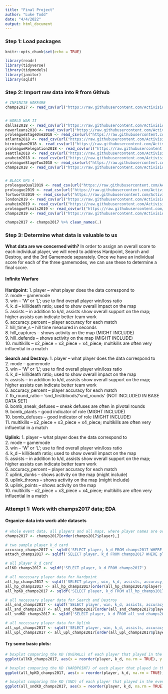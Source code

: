 ```yaml
---
title: "Final Project"
author: "Luke Todd"
date: "4/4/2022"
output: html_document
---
```


### Step 1: Load packages
```r

knitr::opts_chunk$set(echo = TRUE)

library(readr)
library(tidyverse)
library(tidymodels)
library(janitor)
library(sqldf)

```

### Step 2: Import raw data into R from Github
```r

# INFINITE WARFARE
champs2017 <- read_csv(url("https://raw.githubusercontent.com/Activision/cwl-data/master/data/data-2017-08-13-champs.csv"))


# WORLD WAR II
dallas2018 <- read_csv(url("https://raw.githubusercontent.com/Activision/cwl-data/master/data/data-2017-12-10-dallas.csv"))
neworleans2018 <- read_csv(url("https://raw.githubusercontent.com/Activision/cwl-data/master/data/data-2018-01-14-neworleans.csv"))
proleagueStageOne2018 <- read_csv(url("https://raw.githubusercontent.com/Activision/cwl-data/master/data/data-2018-04-08-proleague1.csv"))
atlanta2018 <- read_csv(url("https://raw.githubusercontent.com/Activision/cwl-data/master/data/data-2018-03-11-atlanta.csv"))
birmingham2018 <- read_csv(url("https://raw.githubusercontent.com/Activision/cwl-data/master/data/data-2018-04-01-birmingham.csv"))
proleagueRelegation2018 <- read_csv(url("https://raw.githubusercontent.com/Activision/cwl-data/master/data/data-2018-04-19-relegation.csv"))
seattle2018 <- read_csv(url("https://raw.githubusercontent.com/Activision/cwl-data/master/data/data-2018-04-22-seattle.csv"))
anaheim2018 <- read_csv(url("https://raw.githubusercontent.com/Activision/cwl-data/master/data/data-2018-06-17-anaheim.csv"))
proleagueStageTwo2018 <- read_csv(url("https://raw.githubusercontent.com/Activision/cwl-data/master/data/data-2018-07-29-proleague2.csv"))
champs2018 <- read_csv(url("https://raw.githubusercontent.com/Activision/cwl-data/master/data/data-2018-08-19-champs.csv"))


# BLACK OPS 4
proleagueQual2019 <- read_csv(url("https://raw.githubusercontent.com/Activision/cwl-data/master/data/data-2019-01-20-proleague-qual.csv"))
proleague2019 <- read_csv(url("https://raw.githubusercontent.com/Activision/cwl-data/master/data/data-2019-07-05-proleague.csv"))
fortworth2019 <- read_csv(url("https://raw.githubusercontent.com/Activision/cwl-data/master/data/data-2019-03-17-fortworth.csv"))
london2019 <- read_csv(url("https://raw.githubusercontent.com/Activision/cwl-data/master/data/data-2019-05-05-london.csv"))
anaheim2019 <- read_csv(url("https://raw.githubusercontent.com/Activision/cwl-data/master/data/data-2019-06-16-anaheim.csv"))
proleagueFinals2019 <- read_csv(url("https://raw.githubusercontent.com/Activision/cwl-data/master/data/data-2019-07-21-proleague-finals.csv"))
champs2019 <- read_csv(url("https://raw.githubusercontent.com/Activision/cwl-data/master/data/data-2019-08-18-champs.csv"))

```

```r

champs2017 <- champs2017 %>% clean_names(.)

```



### Step 3: Determine what data is valuable to us
**What data are we concerned with?**
In order to assign an overall score to each individual player, we will need to address Hardpoint, Search and Destroy, and the 3rd Gamemode separately. Once we have an individual score for each of the three gamemodes, we can use these to determine a final score.

#### Infinite Warfare

**Hardpoint:**
1. player -- what player does the data correspond to  
2. mode -- gamemode  
3. win -- 'W' or 'L'; use to find overall player win/loss ratio  
4. k_d -- kill/death ratio; used to show overall impact on the map  
5. assists -- in addition to k/d, assists show overall support on the map; higher assists can indicate better team work  
6. accuracy_percent -- player accuracy for each match  
7. hill_time_s -- hill time measured in seconds  
8. hill_captures -- shows activity on the map (MIGHT INCLUDE)  
9. hill_defends -- shows activity on the map (MIGHT INCLUDE)  
10. multikills -- x2_piece + x3_piece + x4_piece; multikills are often very influential in a match

**Search and Destroy:**
1. player -- what player does the data correspond to  
2. mode -- gamemode  
3. win -- 'W' or 'L'; use to find overall player win/loss ratio  
4. k_d -- kill/death ratio; used to show overall impact on the map  
5. assists -- in addition to k/d, assists show overall support on the map; higher assists can indicate better team work  
6. accuracy_percent -- player accuracy for each match  
7. fb_round_ratio -- 'snd_firstbloods'/'snd_rounds' (NOT INCLUDED IN BASE DATA SET)  
8. bomb_sneak_defuses -- sneak defuses are often in pivotal rounds  
9. bomb_plants -- good indicator of role (MIGHT INCLUDE)  
10. bomb_defuses -- good indicator of role (MIGHT INCLUDE)  
11. multikills -- x2_piece + x3_piece + x4_piece; multikills are often very influential in a match

**Uplink:**
1. player -- what player does the data correspond to  
2. mode -- gamemode  
3. win -- 'W' or 'L'; use to find overall player win/loss ratio  
4. k_d -- kill/death ratio; used to show overall impact on the map  
5. assists -- in addition to k/d, assists show overall support on the map; higher assists can indicate better team work  
6. accuracy_percent -- player accuracy for each match  
7. uplink_dunks --  shows activity on the map (might include)  
8. uplink_throws --  shows activity on the map (might include)  
9. uplink_points --  shows activity on the map  
10. multikills -- x2_piece + x3_piece + x4_piece; multikills are often very influential in a match  


### Attempt 1: Work with champs2017 data; EDA

#### Organize data into work-able datasets
```r

# whole event data, all players and all maps, where player names are organized alphabetically 
champs2017 <- champs2017[order(champs2017$player),]

# two sample player k_d card
accuracy_champs2017 <- sqldf('SELECT player, k_d FROM champs2017 WHERE player == "Accuracy"')
attach_champs2017 <- sqldf('SELECT player, k_d FROM champs2017 WHERE player == "Attach"')

# all player k_d card
allKD_champs2017 <- sqldf('SELECT player, k_d FROM champs2017')

# all necessary player data for Hardpoint
all_hp_champs2017 <- sqldf('SELECT player, win, k_d, assists, accuracy_percent, hill_time_s, hill_captures, hill_defends, multikills FROM champs2017 WHERE mode == "Hardpoint"')
all_hp_champs2017 <- all_hp_champs2017[order(all_hp_champs2017$player),]
all_hpKD_champs2017 <- sqldf('SELECT player, k_d FROM all_hp_champs2017')

# all necessary player data for Search and Destroy
all_snd_champs2017 <- sqldf('SELECT player, win, k_d, assists, accuracy_percent, bomb_sneak_defuses, bomb_plants, bomb_defuses, multikills, snd_rounds, snd_firstbloods FROM champs2017 WHERE mode == "Search & Destroy"')
all_snd_champs2017 <- all_snd_champs2017[order(all_snd_champs2017$player),]
all_sndKD_champs2017 <- sqldf('SELECT player, k_d FROM all_snd_champs2017')

# all necessary player data for Uplink
all_upl_champs2017 <- sqldf('SELECT player, win, k_d, assists, accuracy_percent, uplink_dunks, uplink_throws, uplink_points, multikills FROM champs2017 WHERE mode == "Uplink"')
all_upl_champs2017 <- all_upl_champs2017[order(all_upl_champs2017$player),]

```

#### Try some basic plots:

```r

# boxplot comparing the KD (OVERALL) of each player that played in the event
ggplot(allKD_champs2017, aes(x = reorder(player, k_d, na.rm = TRUE), y = k_d)) + geom_boxplot() + coord_flip() + labs(y = "Kill/death ratio", x = "Player", subtitle = "Player K/D's for COD Champs 2017 (Infinite Warfare), Descending")

# boxplot comparing the KD (HARDPOINT) of each player that played in the event
ggplot(all_hpKD_champs2017, aes(x = reorder(player, k_d, na.rm = TRUE), y = k_d)) + geom_boxplot() + coord_flip() + labs(y = "Kill/death ratio", x = "Player", subtitle = "Player K/D's in HP for COD Champs 2017 (Infinite Warfare), Descending")

# boxplot comparing the KD (SND) of each player that played in the event
ggplot(all_sndKD_champs2017, aes(x = reorder(player, k_d, na.rm = TRUE), y = k_d)) + geom_boxplot() + coord_flip() + labs(y = "Kill/death ratio", x = "Player", subtitle = "Player K/D's in SND for COD Champs 2017 (Infinite Warfare), Descending")

```





















